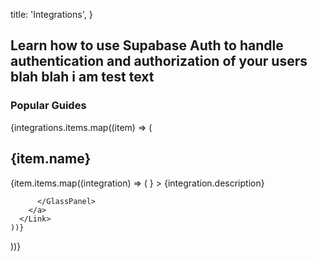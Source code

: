 

  title: 'Integrations',
}

## Learn how to use Supabase Auth to handle authentication and authorization of your users blah blah i am test text

### Popular Guides

<div>
{integrations.items.map((item) => (

<div>
  <h2>{item.name}</h2>
  <div className="grid grid-cols-12 gap-6 not-prose">
    {item.items.map((integration) => (
      <Link href={`/new/${integration.href}`} key={integration.title} passHref>
        <a className={integration.span ?? 'col-span-4'}>
          <GlassPanel
            title={integration.name}
            span="col-span-6"
            background={true}
            icon={<img className="w-10 h-10 rounded" src={`${process.env.NEXT_PUBLIC_ASSETS_URL}/images/integrations/logos/${integration.name.toLowerCase()}_logo.png`}/>}
          >
            {integration.description}

          </GlassPanel>
        </a>
      </Link>
    ))}

  </div>
</div>
))}
</div>


